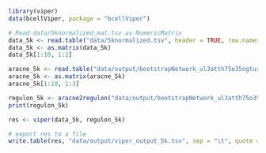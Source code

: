 ```r
library(viper)
data(bcellViper, package = "bcellViper")
```
```r
# Read data/5knormalized_mat.tsv as NumericMatrix
data_5k <- read.table("data/5knormalized.tsv", header = TRUE, row.names = 1, sep = "\t")
data_5k <- as.matrix(data_5k)
data_5k[1:10, 1:2]
```
```r
aracne_5k <- read.table("data/output/bootstrapNetwork_ul3atth75o35ngtur8ibskqq7s.txt", header = TRUE, sep = "\t")
aracne_5k <- as.matrix(aracne_5k)
aracne_5k[1:10, 1:3]
```
```r
regulon_5k <- aracne2regulon("data/output/bootstrapNetwork_ul3atth75o35ngtur8ibskqq7s.txt", "data/5knormalized.tsv", format = c("adj", "3col"), verbose = TRUE)
print(regulon_5k)
```
```r
res <- viper(data_5k, regulon_5k)
```
```r
# export res to a file
write.table(res, "data/output/viper_output_5k.tsv", sep = "\t", quote = FALSE)
```
